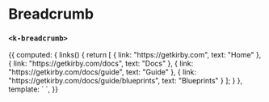 

<Meta
  title="UI | Navigation / Breadcrumb"
  component={Breadcrumb}
/>

# Breadcrumb
### `<k-breadcrumb>`

<Preview>
  <Story name="Example">
    {{
      computed: {
        links() {
          return [
            { link: "https://getkirby.com", text: "Home" },
            { link: "https://getkirby.com/docs", text: "Docs" },
            { link: "https://getkirby.com/docs/guide", text: "Guide" },
            { link: "https://getkirby.com/docs/guide/blueprints", text: "Blueprints" }
          ];
        }
      },
      template: `
        <k-breadcrumb :links="links" />
      `,
    }}
  </Story>
</Preview>

<Props of={Breadcrumb} />
